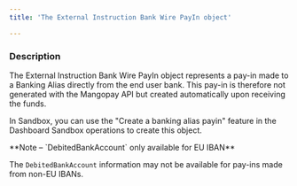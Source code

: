 ```yaml
---
title: 'The External Instruction Bank Wire PayIn object'

---
```

  
### Description

The External Instruction Bank Wire PayIn object represents a pay-in made to a Banking Alias directly from the end user bank. This pay-in is therefore not generated with the Mangopay API but created automatically upon receiving the funds.  

In Sandbox, you can use the "Create a banking alias payin" feature in the Dashboard Sandbox operations to create this object.

<Note>  
**Note – `DebitedBankAccount` only available for EU IBAN** 
  
The `DebitedBankAccount` information may not be available for pay-ins made from non-EU IBANs.  
</Note>  
